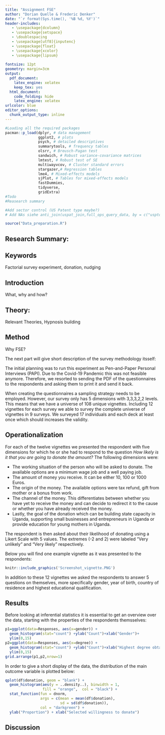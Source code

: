 ```yaml
---
title: "Assignment FSE"
author: "Dorian Quelle & Frederic Denker"
date: "`r format(Sys.time(), '%B %d, %Y')`"
header-includes:
   - \usepackage{dcolumn}
   - \usepackage{setspace}
   - \doublespacing
   - \usepackage[utf8]{inputenc}
   - \usepackage{float}
   - \usepackage{xcolor}
   - \usepackage{lipsum}
   
fontsize: 12pt
geometry: margin=3cm
output:
  pdf_document:
    latex_engine: xelatex
    keep_tex: yes
  html_document:
    code_folding: hide
    latex_engine: xelatex
urlcolor: blue
editor_options:
  chunk_output_type: inline
---
```


```r
#Loading all the required packages
pacman::p_load(dplyr, # data management
               ggplot2, # plots
               psych, # detailed descriptives
               summarytools, # frequency tables
               olsrr, # Breusch-Pagan test
               sandwich, # Robust variance-covariance matrices
               lmtest, # Robust test of SE
               multiwayvcov, # Cluster standard errors
               stargazer,# Regression tables
               lme4, # Mixed-effects models
               sjPlot, # Tables for mixed-effects models 
               fastDummies,
               tidyverse,
               gridExtra) 
#Todo
#Reasearch summary

#Add sector control (US Patent type maybe?)
# Add NAs siehe anti_join(uspat_join,full_ops_query_data, by = c("uspto_fp_number_f_joining" = "ops_int_pat_number")))
```


``` r
source("Data_preparation.R")
```

## Research Summary:


## Keywords
Factorial survey experiment, donation, nudging

\newpage

## Introduction

What, why and how?

## Theory: 

Relevant Theories, Hypnosis building

## Method

Why FSE?

The next part will give short description of the survey methodology itsself:

The initial planning was to run this experiment as Pen-and-Paper Personal Interviews (PAPI). Due to the Covid-19 Pandemic this was not feasible anymore. Therefore, we resorted to sending the PDF of the questionnaires to the respondents and asking them to print it and send it back. 

When creating the questionnaires a sampling strategy needs to be employed. However, our survey only has 5 dimensions with 3,3,3,2,2 levels. This means that we have a universe of 108 unique vignettes. Including 12 vignettes for each survey we able to survey the complete universe of vignettes in 9 surveys. We surveyed 17 individuals and each deck at least once which should increases the validity.



## Operationalization 

For each of the twelve vignettes we presented the respondent with five dimensions for which he or she had to respond to the question _How likely is it that you are going to donate the amount?_
The following dimensions were:

* The working situation of the person who will be asked to donate. The available options are a minimum wage job and a well paying job. 
* The amount of money you receive. It can be either 10, 100 or 1000 Euros.
* The origin of the money. The available options were tax refund, gift from mother or a bonus from work.
* The channel of the money. This differentiates between whether you have yet to receive the money and can decide to redirect it to the cause or whether you have already received the money.
* Lastly, the goal of the donation which can be building state capacity in Uganda, supporting small businesses and entrepreneurs in Uganda or provide education for young mothers in Uganda.

The respondent is then asked about their likelihood of donating using a Likert Scale with 5 values. The extremes (-2 and 2) were labeled "Very unlikely" and "Very likely" respectively. 

Below you will find one example vignette as it was presented to the respondents:

```r
knitr::include_graphics('Screenshot_vignette.PNG')
```

In addition to these 12 vignettes we asked the respondents to answer 5 questions on themselves, more specifically gender, year of birth, country of residence and highest educational qualification. 

## Results

Before looking at inferential statistics it is essential to get an overview over the data, starting with the properties of the respondents themsselves:

```r
p1=ggplot(data=Responses, aes(x=gender)) + 
  geom_histogram(stat="count") +ylab("Count")+xlab("Gender")+
  ylim(0,15)
p2=ggplot(data=Responses, aes(x=degree)) +
  geom_histogram(stat="count") +ylab("Count")+xlab("Highest degree obtained")+
  ylim(0,15)
grid.arrange(p1,p2,nrow=1)
```

In order to give a short display of the data, the distribution of the main outcome variable is plotted below:


``` r
qplot(df$donation, geom = "blank") +
  geom_histogram(aes(y = ..density..), binwidth = 1, 
                 fill = "orange",  col = "black") +
  stat_function(fun = dnorm, 
                args = c(mean = mean(df$donation), 
                         sd = sd(df$donation)), 
                col = "darkgreen") +
  ylab("Proportion") + xlab("Selected willingness to donate")
```



## Discussion




